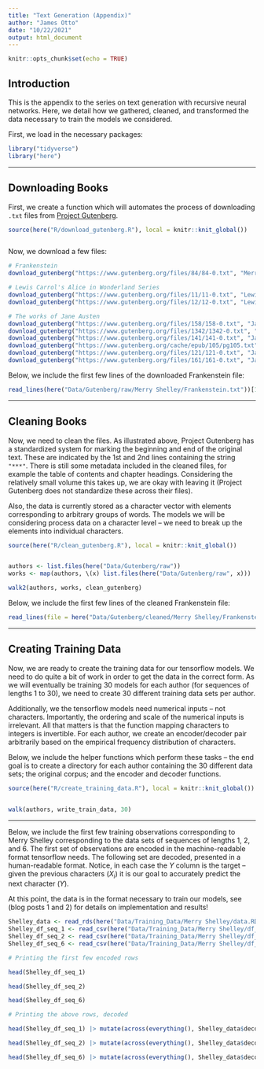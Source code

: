 ```yaml
---
title: "Text Generation (Appendix)"
author: "James Otto"
date: "10/22/2021"
output: html_document
---
```


```r
knitr::opts_chunk$set(echo = TRUE)
```

## Introduction

This is the appendix to the series on text generation with recursive neural networks.
Here, we detail how we gathered, cleaned, and transformed the data necessary to train the models we considered.

First, we load in the necessary packages:
```r
library("tidyverse")
library("here")
```

***

## Downloading Books

First, we create a function which will automates the process of downloading `.txt` files from [Project Gutenberg](https://www.gutenberg.org/).
```r
source(here("R/download_gutenberg.R"), local = knitr::knit_global())
```
```r
```

Now, we download a few files:
```r
# Frankenstein
download_gutenberg("https://www.gutenberg.org/files/84/84-0.txt", "Merry Shelley", "Frankenstein")

# Lewis Carrol's Alice in Wonderland Series
download_gutenberg("https://www.gutenberg.org/files/11/11-0.txt", "Lewis Carrol", "Alice_in_Wonderland")
download_gutenberg("https://www.gutenberg.org/files/12/12-0.txt", "Lewis Carrol", "Through_the_Looking_Glass")

# The works of Jane Austen
download_gutenberg("https://www.gutenberg.org/files/158/158-0.txt", "Jane Austen", "Emma")
download_gutenberg("https://www.gutenberg.org/files/1342/1342-0.txt", "Jane Austen", "Pride_and_Prejudice")
download_gutenberg("https://www.gutenberg.org/files/141/141-0.txt", "Jane Austen", "Mansfield_Park")
download_gutenberg("https://www.gutenberg.org/cache/epub/105/pg105.txt", "Jane Austen", "Persuasion")
download_gutenberg("https://www.gutenberg.org/files/121/121-0.txt", "Jane Austen", "Northanger_Abbey")
download_gutenberg("https://www.gutenberg.org/files/161/161-0.txt", "Jane Austen", "Sense_and_Sensibility")
```

Below, we include the first few lines of the downloaded Frankenstein file:
```r
read_lines(here("Data/Gutenberg/raw/Merry Shelley/Frankenstein.txt"))[1:85]
```

***

## Cleaning Books

Now, we need to clean the files.
As illustrated above, Project Gutenberg has a standardized system for marking the beginning and end of the original text.
These are indicated by the 1st and 2nd lines containing the string `"***"`.
There is still some metadata included in the cleaned files, for example the table of contents and chapter headings. 
Considering the relatively small volume this takes up, we are okay with leaving it (Project Gutenberg does not standardize these across their files).

Also, the data is currently stored as a character vector with elements corresponding to arbitrary groups of words.
The models we will be considering process data on a character level -- we need to break up the elements into individual characters.

```r
source(here("R/clean_gutenberg.R"), local = knitr::knit_global())
```
```r
```

```r
authors <- list.files(here("Data/Gutenberg/raw")) 
works <- map(authors, \(x) list.files(here("Data/Gutenberg/raw", x)))

walk2(authors, works, clean_gutenberg)
```

Below, we include the first few lines of the cleaned Frankenstein file:
```r
read_lines(file = here("Data/Gutenberg/cleaned/Merry Shelley/Frankenstein.txt"))[1:79]
```

***



## Creating Training Data

Now, we are ready to create the training data for our tensorflow models.
We need to do quite a bit of work in order to get the data in the correct form.
As we will eventually be training 30 models for each author (for sequences of lengths 1 to 30),
we need to create 30 different training data sets per author.

Additionally, we the tensorflow models need numerical inputs -- not characters.
Importantly, the ordering and scale of the numerical inputs is irrelevant.
All that matters is that the function mapping characters to integers is invertible.
For each author, we create an encoder/decoder pair arbitrarily based on the empirical frequency distribution of characters.

Below, we include the helper functions which perform these tasks --
the end goal is to create a directory for each author containing the 30 different data sets;
the original corpus; and the encoder and decoder functions.
```r
source(here("R/create_training_data.R"), local = knitr::knit_global())
```
```r
```

```r
walk(authors, write_train_data, 30)
```

***
Below, we include the first few training observations corresponding to Merry Shelley 
corresponding to the data sets of sequences of lengths 1, 2, and 6.
The first set of observations are encoded in the machine-readable format tensorflow needs.
The following set are decoded, presented in a human-readable format.
Notice, in each case the $Y$ column is the target --
given the previous characters ($X_i$) it is our goal to accurately predict the next character ($Y$).

At this point, the data is in the format necessary to train our models,
see (blog posts 1 and 2) for details on implementation and results!

```r
Shelley_data <- read_rds(here("Data/Training_Data/Merry Shelley/data.RDS"))
Shelley_df_seq_1 <- read_csv(here("Data/Training_Data/Merry Shelley/df_seq_1.csv"))
Shelley_df_seq_2 <- read_csv(here("Data/Training_Data/Merry Shelley/df_seq_2.csv"))
Shelley_df_seq_6 <- read_csv(here("Data/Training_Data/Merry Shelley/df_seq_6.csv"))
```

```r
# Printing the first few encoded rows

head(Shelley_df_seq_1)

head(Shelley_df_seq_2)

head(Shelley_df_seq_6)
```

```r
# Printing the above rows, decoded

head(Shelley_df_seq_1) |> mutate(across(everything(), Shelley_data$decoder))

head(Shelley_df_seq_2) |> mutate(across(everything(), Shelley_data$decoder))

head(Shelley_df_seq_6) |> mutate(across(everything(), Shelley_data$decoder))
```


